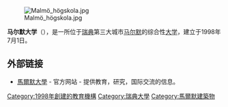 [[File:Malmö_högskola.jpg|thumb]]

'''马尔默大学'''（{{lang-sv|Malmö universitet}}），是一所位于[[瑞典|瑞典]]第三大城市[[马尔默|马尔默]]的综合性[[大学|大学]]，建立于1998年7月1日。

==外部链接==
*[http://www.mah.se/english 馬爾默大學] {{Wayback|url=http://www.mah.se/english |date=20180814220030 }} - 官方网站 - 提供教育，研究，国际交流的信息。

{{univ-stub}}
{{Sweden-stub}}

[[Category:1998年創建的教育機構|Category:1998年創建的教育機構]]
[[Category:瑞典大學|Category:瑞典大學]]
[[Category:馬爾默建築物|Category:馬爾默建築物]]